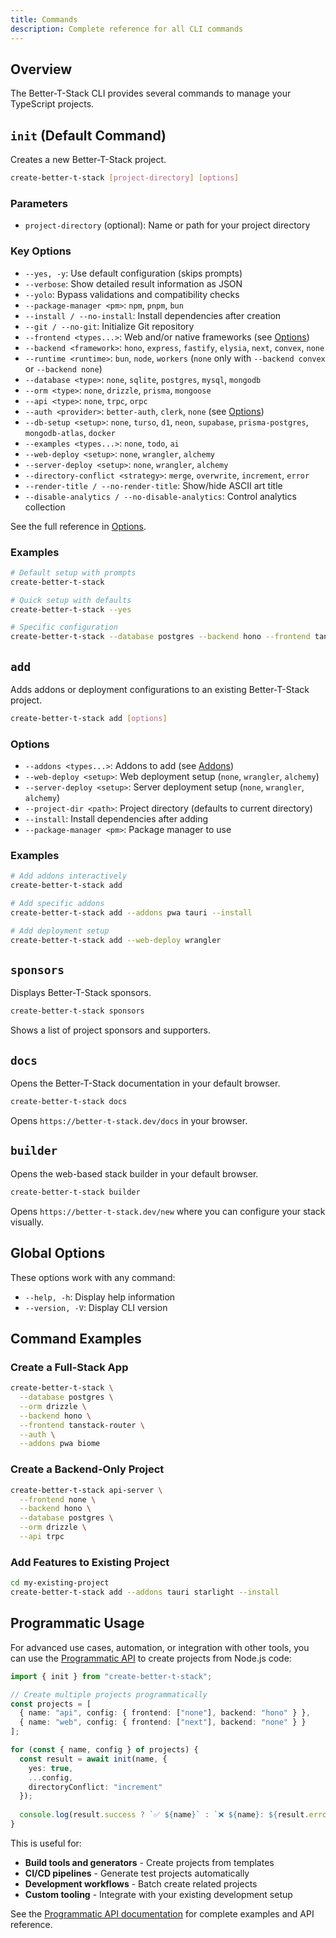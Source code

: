 ```yaml
---
title: Commands
description: Complete reference for all CLI commands
---
```


## Overview

The Better-T-Stack CLI provides several commands to manage your TypeScript projects.

## `init` (Default Command)

Creates a new Better-T-Stack project.

```bash
create-better-t-stack [project-directory] [options]
```

### Parameters

- `project-directory` (optional): Name or path for your project directory

### Key Options

- `--yes, -y`: Use default configuration (skips prompts)
- `--verbose`: Show detailed result information as JSON
- `--yolo`: Bypass validations and compatibility checks
- `--package-manager <pm>`: `npm`, `pnpm`, `bun`
- `--install / --no-install`: Install dependencies after creation
- `--git / --no-git`: Initialize Git repository
- `--frontend <types...>`: Web and/or native frameworks (see [Options](/docs/cli/options#frontend))
- `--backend <framework>`: `hono`, `express`, `fastify`, `elysia`, `next`, `convex`, `none`
- `--runtime <runtime>`: `bun`, `node`, `workers` (`none` only with `--backend convex` or `--backend none`)
- `--database <type>`: `none`, `sqlite`, `postgres`, `mysql`, `mongodb`
- `--orm <type>`: `none`, `drizzle`, `prisma`, `mongoose`
- `--api <type>`: `none`, `trpc`, `orpc`
- `--auth <provider>`: `better-auth`, `clerk`, `none` (see [Options](/docs/cli/options#authentication))
- `--db-setup <setup>`: `none`, `turso`, `d1`, `neon`, `supabase`, `prisma-postgres`, `mongodb-atlas`, `docker`
- `--examples <types...>`: `none`, `todo`, `ai`
- `--web-deploy <setup>`: `none`, `wrangler`, `alchemy`
- `--server-deploy <setup>`: `none`, `wrangler`, `alchemy`
- `--directory-conflict <strategy>`: `merge`, `overwrite`, `increment`, `error`
- `--render-title / --no-render-title`: Show/hide ASCII art title
- `--disable-analytics / --no-disable-analytics`: Control analytics collection

See the full reference in [Options](/docs/cli/options).

### Examples

```bash
# Default setup with prompts
create-better-t-stack

# Quick setup with defaults
create-better-t-stack --yes

# Specific configuration
create-better-t-stack --database postgres --backend hono --frontend tanstack-router
```

## `add`

Adds addons or deployment configurations to an existing Better-T-Stack project.

```bash
create-better-t-stack add [options]
```

### Options

- `--addons <types...>`: Addons to add (see [Addons](/docs/cli/options#addons))
- `--web-deploy <setup>`: Web deployment setup (`none`, `wrangler`, `alchemy`)
- `--server-deploy <setup>`: Server deployment setup (`none`, `wrangler`, `alchemy`)
- `--project-dir <path>`: Project directory (defaults to current directory)
- `--install`: Install dependencies after adding
- `--package-manager <pm>`: Package manager to use

### Examples

```bash
# Add addons interactively
create-better-t-stack add

# Add specific addons
create-better-t-stack add --addons pwa tauri --install

# Add deployment setup
create-better-t-stack add --web-deploy wrangler
```

## `sponsors`

Displays Better-T-Stack sponsors.

```bash
create-better-t-stack sponsors
```

Shows a list of project sponsors and supporters.

## `docs`

Opens the Better-T-Stack documentation in your default browser.

```bash
create-better-t-stack docs
```

Opens `https://better-t-stack.dev/docs` in your browser.

## `builder`

Opens the web-based stack builder in your default browser.

```bash
create-better-t-stack builder
```

Opens `https://better-t-stack.dev/new` where you can configure your stack visually.

## Global Options

These options work with any command:

- `--help, -h`: Display help information
- `--version, -V`: Display CLI version

## Command Examples

### Create a Full-Stack App

```bash
create-better-t-stack \
  --database postgres \
  --orm drizzle \
  --backend hono \
  --frontend tanstack-router \
  --auth \
  --addons pwa biome
```

### Create a Backend-Only Project

```bash
create-better-t-stack api-server \
  --frontend none \
  --backend hono \
  --database postgres \
  --orm drizzle \
  --api trpc
```

### Add Features to Existing Project

```bash
cd my-existing-project
create-better-t-stack add --addons tauri starlight --install
```

## Programmatic Usage

For advanced use cases, automation, or integration with other tools, you can use the [Programmatic API](/docs/cli/programmatic-api) to create projects from Node.js code:

```typescript
import { init } from "create-better-t-stack";

// Create multiple projects programmatically
const projects = [
  { name: "api", config: { frontend: ["none"], backend: "hono" } },
  { name: "web", config: { frontend: ["next"], backend: "none" } }
];

for (const { name, config } of projects) {
  const result = await init(name, {
    yes: true,
    ...config,
    directoryConflict: "increment"
  });
  
  console.log(result.success ? `✅ ${name}` : `❌ ${name}: ${result.error}`);
}
```

This is useful for:
- **Build tools and generators** - Create projects from templates
- **CI/CD pipelines** - Generate test projects automatically  
- **Development workflows** - Batch create related projects
- **Custom tooling** - Integrate with your existing development setup

See the [Programmatic API documentation](/docs/cli/programmatic-api) for complete examples and API reference.
